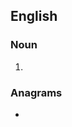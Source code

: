 ==English==

===Noun===
{{head|en|noun plural form}}

# {{plural of|return ace|lang=en}}

===Anagrams===
* {{anagrams|en|crenatures}}